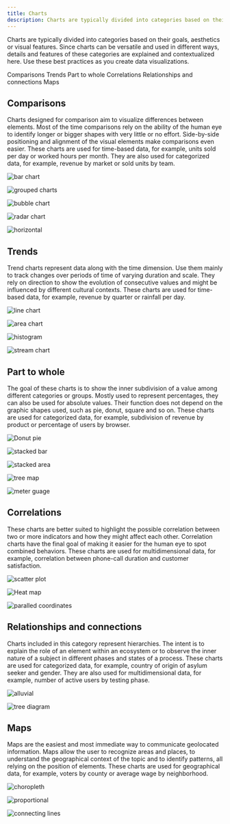```yaml
---
title: Charts
description: Charts are typically divided into categories based on their goals, aesthetics or visual features. Since charts can be versatile and used in different ways, details and features of these categories are explained and contextualized here. Use these best practices as you create data visualizations.
---
```




<PageDescription>

Charts are typically divided into categories based on their goals, aesthetics or visual features. Since charts can be versatile and used in different ways, details and features of these categories are explained and contextualized here. Use these best practices as you create data visualizations.
</PageDescription>

<AnchorLinks>
  <AnchorLink>Comparisons</AnchorLink>
  <AnchorLink>Trends</AnchorLink>
  <AnchorLink>Part to whole</AnchorLink>
  <AnchorLink>Correlations</AnchorLink>
  <AnchorLink>Relationships and connections</AnchorLink>
  <AnchorLink>Maps</AnchorLink>
</AnchorLinks>

## Comparisons

Charts designed for comparison aim to visualize differences between elements. Most of the time comparisons rely on the ability of the human eye to identify longer or bigger shapes with very little or no effort. Side-by-side positioning and alignment of the visual elements make comparisons even easier. These charts are used for time-based data, for example, units sold per day or worked hours per month. They are also used for categorized data, for example, revenue by market or sold units by team.

<Row className="overview-card-group">
<Column  colMax={3} colXl={3} colLg={4} colMd={4} colSm={2} noGutterSm >
 <OverviewCard
    title="Bar chart"
    href="https://www.carbondesignsystem.com/data-visualization/basic-charts/#bar-(vertical)"
    >

![bar chart](/images/charts/bar.svg)

</OverviewCard>
</Column>

<Column  colMax={3} colXl={4} colLg={4} colMd={4} colSm={2} noGutterSm >
 <OverviewCard
    title="Grouped bar"
    href="https://www.carbondesignsystem.com/data-visualization/basic-charts#grouped-bar-(discrete)"
    >

![grouped charts](/images/charts/bargrouped.svg)

</OverviewCard>
</Column>

<Column  colMax={3} colXl={4} colLg={4} colMd={4} colSm={2} noGutterSm >
 <OverviewCard
    title="Bubble chart"
    href="https://www.carbondesignsystem.com/data-visualization/basic-charts/#bubble"
    >

![bubble chart](/images/charts/bubble.svg)

</OverviewCard>
</Column>

<Column  colMax={3} colXl={4} colLg={4} colMd={4} colSm={2} noGutterSm >
 <OverviewCard
    title="Radar chart"
    href="https://www.carbondesignsystem.com/data-visualization/basic-charts#radar"           
    >

![radar chart](/images/charts/radar.svg)

</OverviewCard>
</Column>

<Column  colMax={3} colXl={4} colLg={4} colMd={4} colSm={2} noGutterSm >
 <OverviewCard
    title="Horizontal bar chart"
    href="https://www.carbondesignsystem.com/data-visualization/basic-charts/#bar-(horizontal)"
    >

![horizontal](/images/charts/barhoriz.svg)

</OverviewCard>
</Column>
</Row>


## Trends

Trend charts represent data along with the time dimension. Use them mainly to track changes over periods of time of varying duration and scale. They rely on direction to show the evolution of consecutive values and might be influenced by different cultural contexts. These charts are used for time-based data, for example, revenue by quarter or rainfall per day.

<Row className="overview-card-group">

<Column  colMax={3} colXl={4} colLg={4} colMd={4} colSm={2} noGutterSm >
 <OverviewCard
    title="Line chart"
    href="https://www.carbondesignsystem.com/data-visualization/basic-charts/#line"
    >

![line chart](/images/charts/line.svg)

</OverviewCard>
</Column>

<Column  colMax={3} colXl={4} colLg={4} colMd={4} colSm={2} noGutterSm >
 <OverviewCard
    title="Area chart"
    href="https://www.carbondesignsystem.com/data-visualization/basic-charts#area"
    >

![area chart](/images/charts/area.svg)

</OverviewCard>
</Column>

<Column  colMax={3} colXl={4} colLg={4} colMd={4} colSm={2} noGutterSm >
 <OverviewCard
    title="Histogram"
    disabled
    >

![histogram](/images/charts/histogram.svg)

</OverviewCard>
</Column>

<Column  colMax={3} colXl={4} colLg={4} colMd={4} colSm={2} noGutterSm >
 <OverviewCard
    title="Stream chart"
    disabled
    >

![stream chart](/images/charts/stream.svg)

</OverviewCard>
</Column>

</Row>

## Part to whole

The goal of these charts is to show the inner subdivision of a value among different categories or groups. Mostly used to represent percentages, they can also be used for absolute values. Their function does not depend on the graphic shapes used, such as pie, donut, square and so on. These charts are used for categorized data, for example, subdivision of revenue by product or percentage of users by browser.

<Row className="overview-card-group">

<Column  colMax={3} colXl={4} colLg={4} colMd={4} colSm={2} noGutterSm >
 <OverviewCard
    title="Donut / pie"
    href="https://www.carbondesignsystem.com/data-visualization/basic-charts#donut"
    >

![Donut pie](/images/charts/donut.svg)

</OverviewCard>
</Column>

<Column  colMax={3} colXl={4} colLg={4} colMd={4} colSm={2} noGutterSm >
 <OverviewCard
    title="Stacked bar"
    href="https://www.carbondesignsystem.com/data-visualization/basic-charts/#stacked-bar-(discrete)"
    >

![stacked bar](/images/charts/barstack.svg)

</OverviewCard>
</Column>

<Column  colMax={3} colXl={4} colLg={4} colMd={4} colSm={2} noGutterSm >
 <OverviewCard
    title="Stacked area"
    href="https://www.carbondesignsystem.com/data-visualization/basic-charts/#stacked-area-chart"
    >

![stacked area](/images/charts/areastack.svg)

</OverviewCard>
</Column>

<Column  colMax={3} colXl={4} colLg={4} colMd={4} colSm={2} noGutterSm>
 <OverviewCard
    title="Tree map"
    href="https://www.carbondesignsystem.com/data-visualization/advanced-charts#tree-maps"
    >

![tree map](/images/charts/treemap.svg)

</OverviewCard>
</Column>

<Column  colMax={3} colXl={4} colLg={4} colMd={4} colSm={2} noGutterSm >
 <OverviewCard
    title="Meter / gauge"
    tag="Design only"
    href="https://www.carbondesignsystem.com/data-visualization/basic-charts/#meter-and-gauge"
    >

![meter guage](/images/charts/gauge.svg)

</OverviewCard>
</Column>

</Row>

## Correlations

These charts are better suited to highlight the possible correlation between two or more indicators and how they might affect each other. Correlation charts have the final goal of making it easier for the human eye to spot combined behaviors. These charts are used for multidimensional data, for example, correlation between phone-call duration and customer satisfaction.

<Row className="overview-card-group">
<Column  colMax={3} colXl={4} colLg={4} colMd={4} colSm={2} noGutterSm>
 <OverviewCard
    title="Scatterplot"
    href="https://www.carbondesignsystem.com/data-visualization/basic-charts/#scatter"
    >

![scatter plot](images/charts/scatter.svg)

</OverviewCard>
</Column>
<Column  colMax={3} colXl={4} colLg={4} colMd={4} colSm={2} noGutterSm >
 <OverviewCard
    title="Heatmap"
    tag="Design only"           
    href="https://www.carbondesignsystem.com/data-visualization/advanced-charts#heat-maps"
    >

![Heat map](images/charts/heatmap.svg)

</OverviewCard>
</Column>
<Column  colMax={3} colXl={4} colLg={4} colMd={4} colSm={2} noGutterSm >
 <OverviewCard
    title="Parallel coordinates"
    tag="Design only"
    href="https://www.carbondesignsystem.com/data-visualization/advanced-charts#parallel-coordinates"
    >

![paralled coordinates](images/charts/parallel.svg)

</OverviewCard>
</Column>
</Row>

## Relationships and connections

Charts included in this category represent hierarchies. The intent is to explain the role of an element within an ecosystem or to observe the inner nature of a subject in different phases and states of a process. These charts are used for categorized data, for example, country of origin of asylum seeker and gender. They are also used for multidimensional data, for example, number of active users by testing phase.

<Row className="overview-card-group">
<Column  colMax={3} colXl={4} colLg={4} colMd={4} colSm={2} noGutterSm >
 <OverviewCard
    title="Alluvial diagram"
    tag="Design only"
    href="https://www.carbondesignsystem.com/data-visualization/advanced-charts/#alluvial-diagrams"
    >

![alluvial](images/charts/alluvial.svg)

</OverviewCard>
</Column>
<Column  colMax={3} colXl={4} colLg={4} colMd={4} colSm={2} noGutterSm >
 <OverviewCard
    title="Tree diagram"
    tag="Design only"
    href="https://www.carbondesignsystem.com/data-visualization/advanced-charts/#network-diagrams"
    >

![tree diagram](images/charts/treediagram.svg)

</OverviewCard>
</Column>
</Row>

## Maps

Maps are the easiest and most immediate way to communicate geolocated information. Maps allow the user to recognize areas and places, to understand the geographical context of the topic and to identify patterns, all relying on the position of elements. These charts are used for geographical data, for example, voters by county or average wage by neighborhood.

<Row className="overview-card-group">
<Column  colMax={3} colXl={4} colLg={4} colMd={4} colSm={2} noGutterSm >
 <OverviewCard
    title="Choropleth map"
    tag="Design only"
    href="https://www.carbondesignsystem.com/data-visualization/advanced-charts/#geographic-overlays"
    >

![choropleth](images/charts/geo-choropleth.svg)

</OverviewCard>
</Column>
<Column  colMax={3} colXl={4} colLg={4} colMd={4} colSm={2} noGutterSm >
 <OverviewCard
    title="Proportional symbol"
    tag="Design only"
    href="https://www.carbondesignsystem.com/data-visualization/advanced-charts/#proportional-symbol-map"
    >

![proportional](images/charts/geo-proportion.svg)

</OverviewCard>
</Column>
<Column  colMax={3} colXl={4} colLg={4} colMd={4} colSm={2} noGutterSm >
 <OverviewCard
    title="Connecting lines"
    tag="Design only"
    href="https://www.carbondesignsystem.com/data-visualization/advanced-charts/#connection-map"
    >

![connecting lines](images/charts/geo-connection.svg)

</OverviewCard>
</Column>
</Row>













